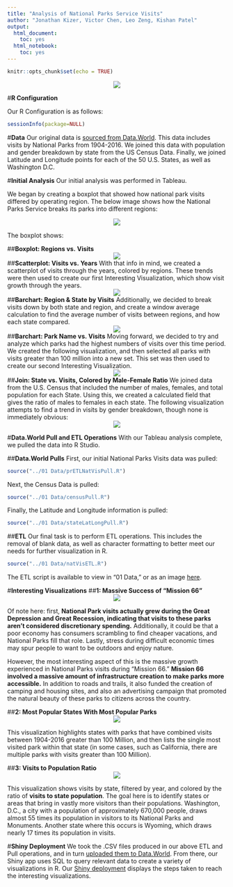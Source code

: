 ```yaml
---
title: "Analysis of National Parks Service Visits"
author: "Jonathan Kizer, Victor Chen, Leo Zeng, Kishan Patel"
output:
  html_document:
    toc: yes
  html_notebook:
    toc: yes
---
```


```r
knitr::opts_chunk$set(echo = TRUE)
```
<center>![](../00 Doc/grandcanyon.jpg)</center>


#**R Configuration**

Our R Configuration is as follows:
```r
sessionInfo(package=NULL)
```

#**Data**
Our original data is [sourced from Data.World](https://data.world/inform8n/us-national-parks-visitation-1904-2016-with-boundaries). This data includes visits by National Parks from 1904-2016. We joined this data with population and gender breakdown by state from the US Census Data. Finally, we joined Latitude and Longitude points for each of the 50 U.S. States, as well as Washington D.C.

#**Initial Analysis**
Our initial analysis was performed in Tableau.

We began by creating a boxplot that showed how national park visits differed by operating region. The below image shows how the National Parks Service breaks its parks into different regions:

<center>![](../03 Visualizations/natparksorg.png)</center>
 
The boxplot shows:

##**Boxplot: Regions vs. Visits**
<center>![](../03 Visualizations/TableauFinal6.png)</center>

##**Scatterplot: Visits vs. Years**
With that info in mind, we created a scatterplot of visits through the years, colored by regions. These trends were then used to create our first Interesting Visualization, which show visit growth through the years.
<center>![](../03 Visualizations/TableauFinal9.png)</center>

##**Barchart: Region & State by Visits**
Additionally, we decided to break visits down by both state and region, and create a window average calculation to find the average number of visits between regions, and how each state compared.
<center>![](../03 Visualizations/FinalTableau7.png)</center>

##**Barchart: Park Name vs. Visits**
Moving forward, we decided to try and analyze which parks had the highest numbers of visits over this time period. We created the following visualization, and then selected all parks with visits greater than 100 million into a new set. This set was then used to create our second Interesting Visualization.
<center>![](../03 Visualizations/FinalTableau2.png)</center>

##**Join: State vs. Visits, Colored by Male-Female Ratio**
We joined data from the U.S. Census that included the number of males, females, and total population for each State. Using this, we created a calculated field that gives the ratio of males to females in each state. The following visualization attempts to find a trend in visits by gender breakdown, though none is immediately obvious:
<center>![](../03 Visualizations/TableauFinal11.png)</center>

#**Data.World Pull and ETL Operations**
With our Tableau analysis complete, we pulled the data into R Studio.

##**Data.World Pulls**
First, our initial National Parks Visits data was pulled:
```r
source("../01 Data/prETLNatVisPull.R")
```

Next, the Census Data is pulled:
```r
source("../01 Data/censusPull.R")
```

Finally, the Latitude and Longitude information is pulled:
```r
source("../01 Data/stateLatLongPull.R")
```

##**ETL**
Our final task is to perform ETL operations. This includes the removal of blank data, as well as character formatting to better meet our needs for further visualization in R.
```r
source("../01 Data/natVisETL.R")
```

The ETL script is available to view in "01 Data," or as an image [here](http://i.imgur.com/zk6lYXI.png).

#**Interesting Visualizations**
##**1: Massive Success of "Mission 66"**
<center>![](../03 Visualizations/FinalTableau1[victor].png)</center>

Of note here: first, **National Park visits actually grew during the Great Depression and Great Recession, indicating that visits to these parks aren't considered discretionary spending.** Additionally, it could be that a poor economy has consumers scrambling to find cheaper vacations, and National Parks fill that role. Lastly, stress during difficult economic times may spur people to want to be outdoors and enjoy nature.

However, the most interesting aspect of this is the massive growth experienced in National Parks visits during "Mission 66." **Mission 66 involved a massive amount of infrastructure creation to make parks more accessible.** In addition to roads and trails, it also funded the creation of camping and housing sites, and also an advertising campaign that promoted the natural beauty of these parks to citizens across the country.

##**2: Most Popular States With Most Popular Parks**
<center>![](../03 Visualizations/FinalTableau3.png)</center>

This visualization highlights states with parks that have combined visits between 1904-2016 greater than 100 Million, and then lists the single most visited park within that state (in some cases, such as California, there are multiple parks with visits greater than 100 Million).

##**3: Visits to Population Ratio**
<center>![](../03 Visualizations/TableauFinal12.png)</center>

This visualization shows visits by state, filtered by year, and colored by the ratio of **visits to state population**. The goal here is to identify states or areas that bring in vastly more visitors than their populations. Washington, D.C., a city with a population of approximately 670,000 people, draws almost 55 times its population in visitors to its National Parks and Monuments. Another state where this occurs is Wyoming, which draws nearly 17 times its population in visits. 

#**Shiny Deployment**
We took the .CSV files produced in our above ETL and Pull operations, and in turn [uploaded them to Data.World](https://data.world/jonathankkizer/s-17-dv-final-project). From there, our Shiny app uses SQL to query relevant data to create a variety of visualizations in R. Our [Shiny deployment](https://jonathankizer.shinyapps.io/DVFinal/) displays the steps taken to reach the interesting visualizations.